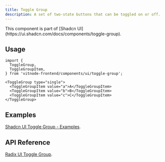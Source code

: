 ```yaml
---
title: Toggle Group
description: A set of two-state buttons that can be toggled on or off.
---
```


<Callout title="Shadcn UI">
  This component is part of [Shadcn
  UI](https://ui.shadcn.com/docs/components/toggle-group).
</Callout>

## Usage

```tsx
import {
  ToggleGroup,
  ToggleGroupItem,
} from 'vitnode-frontend/components/ui/toggle-group';
```

```tsx
<ToggleGroup type="single">
  <ToggleGroupItem value="a">A</ToggleGroupItem>
  <ToggleGroupItem value="b">B</ToggleGroupItem>
  <ToggleGroupItem value="c">C</ToggleGroupItem>
</ToggleGroup>
```

## Examples

[Shadcn UI Toggle Group - Examples](https://ui.shadcn.com/docs/components/toggle-group#examples).

## API Reference

[Radix UI Toggle Group](https://www.radix-ui.com/primitives/docs/components/toggle-group#api-reference).
